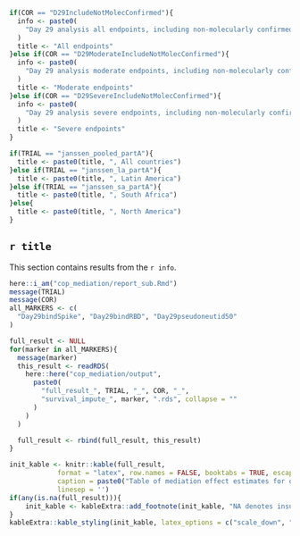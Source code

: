 ```r
if(COR == "D29IncludeNotMolecConfirmed"){
  info <- paste0(
    "Day 29 analysis all endpoints, including non-molecularly confirmed endpoints starting seven days after first dose."
  )
  title <- "All endpoints"
}else if(COR == "D29ModerateIncludeNotMolecConfirmed"){
  info <- paste0(
    "Day 29 analysis moderate endpoints, including non-molecularly confirmed endpoints starting seven days after first dose."
  )
  title <- "Moderate endpoints"
}else if(COR == "D29SevereIncludeNotMolecConfirmed"){
  info <- paste0(
    "Day 29 analysis severe endpoints, including non-molecularly confirmed endpoints starting seven days after first dose."
  )
  title <- "Severe endpoints"
}

if(TRIAL == "janssen_pooled_partA"){
  title <- paste0(title, ", All countries")
}else if(TRIAL == "janssen_la_partA"){
  title <- paste0(title, ", Latin America")
}else if(TRIAL == "janssen_sa_partA"){
  title <- paste0(title, ", South Africa")
}else{
  title <- paste0(title, ", North America")
}

```

## `r title`

This section contains results from the `r info`.

```r
here::i_am("cop_mediation/report_sub.Rmd")
message(TRIAL)
message(COR)
all_MARKERS <- c(
  "Day29bindSpike", "Day29bindRBD", "Day29pseudoneutid50"
)

full_result <- NULL
for(marker in all_MARKERS){
  message(marker)
  this_result <- readRDS(
    here::here("cop_mediation/output", 
      paste0(
        "full_result_", TRIAL, "_", COR, "_", 
        "survival_impute_", marker, ".rds", collapse = ""
      )
    )
  )

  full_result <- rbind(full_result, this_result)
}

init_kable <- knitr::kable(full_result, 
            format = "latex", row.names = FALSE, booktabs = TRUE, escape = FALSE,
            caption = paste0("Table of mediation effect estimates for quantitative markers with 95\\% confidence intervals. \\newline{} Direct VE = VE comparing vaccine vs. placebo with marker set to distribution in placebo. \\newline{} Indirect VE = VE in vaccinated comparing observed marker vs. hypothetical marker under placebo. \\newline{} Prop. mediated = fraction of total risk reduction from vaccine attributed to antibody response."),
            linesep = '')
if(any(is.na(full_result))){
	init_kable <- kableExtra::add_footnote(init_kable, "NA denotes insufficient overlap in antibody response between vaccinated and control participants.")
}
kableExtra::kable_styling(init_kable, latex_options = c("scale_down", "HOLD_position"))
```
